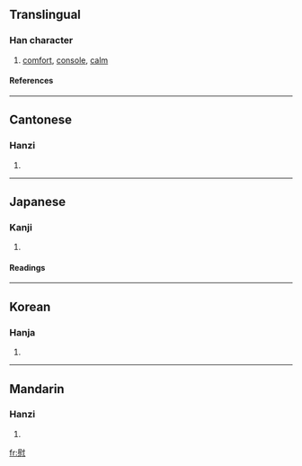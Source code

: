 ==Translingual==
===Han character===
{{Han char|rn=61|rad=心|as=11|sn=15|four=7433<sub>0</sub>|canj=尸戈心 (SIP), X尸戈心 (XSIP)}}
# [[comfort]], [[console]], [[calm]]
====References====
{{Han ref|kx=0400.030|dkj=11135|dj=0739.230|hdz=42343.150|uh=6170|ud=24944|bh=BCA2|bd=48290}}

----
==Cantonese==
===Hanzi===
{{yue-hanzi|jyut=wai3|y=wai}}
# {{defn|Cantonese}}

----
==Japanese==
===Kanji===
{{ja-kanji|grade=|rs=心11}}
# {{defn|Japanese}} 
====Readings====
{{ja-readings|on=[[い]] (i)|kun=[[なぐさめる]] (nagusameru), [[なぐさむ]] (nagusamu), [[なぐさみ]] (nagusami)}}

----
==Korean==
===Hanja===
{{ko-hanja|hangeul=|eumhun=[[위로할]] [[위]] (''wirohal, wi'')|rv=wi|mr=wi|y=wi}}
# {{defn|Korean}}

----
==Mandarin==
===Hanzi===
{{cmn-hanzi|pin=[[wèi]] (wei4)|wg=wei<sup>4</sup>}}
# {{defn|Mandarin}}

[[fr:慰]]
